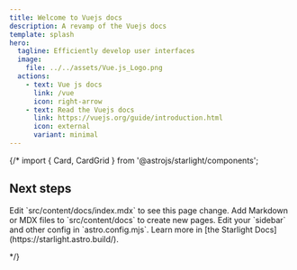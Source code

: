 ```yaml
---
title: Welcome to Vuejs docs
description: A revamp of the Vuejs docs
template: splash
hero:
  tagline: Efficiently develop user interfaces
  image:
    file: ../../assets/Vue.js_Logo.png
  actions:
    - text: Vue js docs
      link: /vue
      icon: right-arrow
    - text: Read the Vuejs docs
      link: https://vuejs.org/guide/introduction.html
      icon: external
      variant: minimal
---
```


{/* import { Card, CardGrid } from '@astrojs/starlight/components';

## Next steps

<CardGrid stagger>
	<Card title="Update content" icon="pencil">
		Edit `src/content/docs/index.mdx` to see this page change.
	</Card>
	<Card title="Add new content" icon="add-document">
		Add Markdown or MDX files to `src/content/docs` to create new pages.
	</Card>
	<Card title="Configure your site" icon="setting">
		Edit your `sidebar` and other config in `astro.config.mjs`.
	</Card>
	<Card title="Read the docs" icon="open-book">
		Learn more in [the Starlight Docs](https://starlight.astro.build/).
	</Card>
</CardGrid>

*/}
